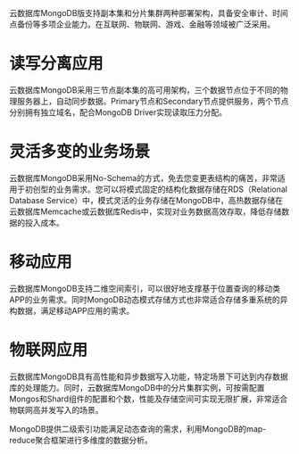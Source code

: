 云数据库MongoDB版支持副本集和分片集群两种部署架构，具备安全审计、时间点备份等多项企业能力。在互联网、物联网、游戏、金融等领域被广泛采用。

# **读写分离应用**
云数据库MongoDB采用三节点副本集的高可用架构，三个数据节点位于不同的物理服务器上，自动同步数据。Primary节点和Secondary节点提供服务，两个节点分别拥有独立域名，配合MongoDB Driver实现读取压力分配。

# **灵活多变的业务场景**
云数据库MongoDB采用No-Schema的方式，免去您变更表结构的痛苦，非常适用于初创型的业务需求。您可以将模式固定的结构化数据存储在RDS（Relational Database Service）中，模式灵活的业务存储在MongoDB中，高热数据存储在云数据库Memcache或云数据库Redis中，实现对业务数据高效存取，降低存储数据的投入成本。

# **移动应用**
云数据库MongoDB支持二维空间索引，可以很好地支撑基于位置查询的移动类APP的业务需求。同时MongoDB动态模式存储方式也非常适合存储多重系统的异构数据，满足移动APP应用的需求。

# **物联网应用**
云数据库MongoDB具有高性能和异步数据写入功能，特定场景下可达到内存数据库的处理能力。同时，云数据库MongoDB中的分片集群实例，可按需配置Mongos和Shard组件的配置和个数，性能及存储空间可实现无限扩展，非常适合物联网高并发写入的场景。

MongoDB提供二级索引功能满足动态查询的需求，利用MongoDB的map-reduce聚合框架进行多维度的数据分析。